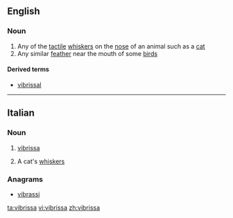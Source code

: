 ==English==

===Noun===
{{wikipedia}}
{{en-noun|vibrissae}}

# Any of the [[tactile]] [[whisker]]s on the [[nose]] of an animal such as a [[cat]]
# Any similar [[feather]] near the mouth of some [[bird]]s

====Derived terms====
* [[vibrissal]]

----

==Italian==

===Noun===
{{it-noun||f||vibrisse}}

# [[#English|vibrissa]]
# {{context|in the plural|lang=it}} A cat's [[whiskers]]

===Anagrams===
* [[vibrassi#Italian|vibrassi]]

[[ta:vibrissa]]
[[vi:vibrissa]]
[[zh:vibrissa]]